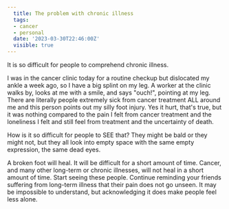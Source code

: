 ```yaml
---
  title: The problem with chronic illness
  tags:
  - cancer
  - personal
  date: '2023-03-30T22:46:00Z'
  visible: true
---
```


It is so difficult for people to comprehend chronic illness.

I was in the cancer clinic today for a routine checkup but dislocated my ankle a week ago, so I have a big splint on my leg. A worker at the clinic walks by, looks at me with a smile, and says "ouch!", pointing at my leg. There are literally people extremely sick from cancer treatment ALL around me and this person points out my silly foot injury. Yes it hurt, that's true, but it was nothing compared to the pain I felt from cancer treatment and the loneliness I felt and still feel from treatment and the uncertainty of death.

How is it so difficult for people to SEE that? They might be bald or they might not, but they all look into empty space with the same empty expression, the same dead eyes.

A broken foot will heal. It will be difficult for a short amount of time. Cancer, and many other long-term or chronic illnesses, will not heal in a short amount of time. Start seeing these people. Continue reminding your friends suffering from long-term illness that their pain does not go unseen. It may be impossible to understand, but acknowledging it does make people feel less alone.
